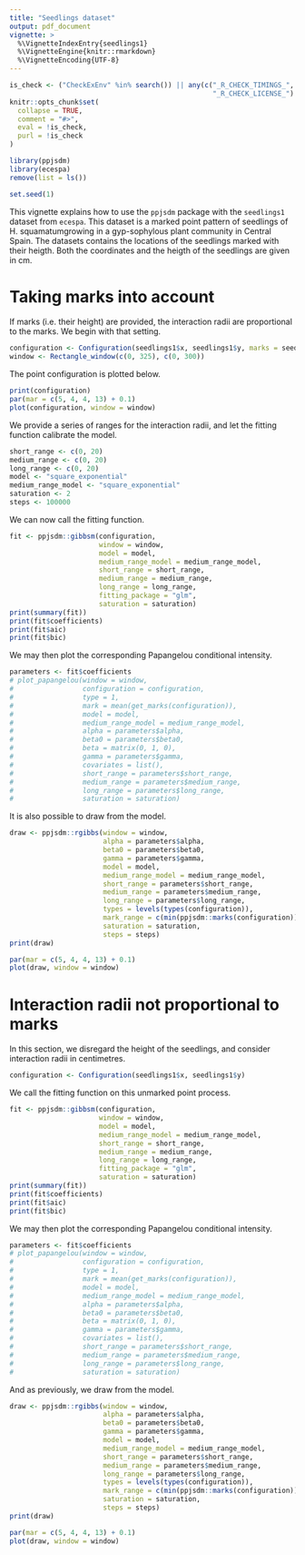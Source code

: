 ```yaml
---
title: "Seedlings dataset"
output: pdf_document
vignette: >
  %\VignetteIndexEntry{seedlings1}
  %\VignetteEngine{knitr::rmarkdown}
  %\VignetteEncoding{UTF-8}
---
```

  
```r
is_check <- ("CheckExEnv" %in% search()) || any(c("_R_CHECK_TIMINGS_",
                                                  "_R_CHECK_LICENSE_") %in% names(Sys.getenv()))
knitr::opts_chunk$set(
  collapse = TRUE,
  comment = "#>",
  eval = !is_check,
  purl = !is_check
)

```

```r
library(ppjsdm)
library(ecespa)
remove(list = ls())

set.seed(1)
```

This vignette explains how to use the `ppjsdm` package with the `seedlings1` dataset from `ecespa`.
This dataset is a marked point pattern of seedlings of H. squamatumgrowing in a gyp-sophylous plant community in Central Spain.
The datasets contains the locations of the seedlings marked with their heigth. 
Both the coordinates and the heigth of the seedlings are given in cm.

# Taking marks into account

If marks (i.e. their height) are provided, the interaction radii are proportional to the marks.
We begin with that setting.

```r
configuration <- Configuration(seedlings1$x, seedlings1$y, marks = seedlings1$marks)
window <- Rectangle_window(c(0, 325), c(0, 300))
```

The point configuration is plotted below.

```r
print(configuration)
par(mar = c(5, 4, 4, 13) + 0.1)
plot(configuration, window = window)
```

We provide a series of ranges for the interaction radii, and let the fitting function calibrate the model.

```r
short_range <- c(0, 20)
medium_range <- c(0, 20)
long_range <- c(0, 20)
model <- "square_exponential"
medium_range_model <- "square_exponential"
saturation <- 2
steps <- 100000
```

We can now call the fitting function.

```r
fit <- ppjsdm::gibbsm(configuration, 
                      window = window, 
                      model = model,
                      medium_range_model = medium_range_model,
                      short_range = short_range,
                      medium_range = medium_range,
                      long_range = long_range,
                      fitting_package = "glm",
                      saturation = saturation)
print(summary(fit))
print(fit$coefficients)
print(fit$aic)
print(fit$bic)
```

We may then plot the corresponding Papangelou conditional intensity.

```r
parameters <- fit$coefficients
# plot_papangelou(window = window,
#                 configuration = configuration,
#                 type = 1, 
#                 mark = mean(get_marks(configuration)),
#                 model = model, 
#                 medium_range_model = medium_range_model, 
#                 alpha = parameters$alpha, 
#                 beta0 = parameters$beta0, 
#                 beta = matrix(0, 1, 0), 
#                 gamma = parameters$gamma, 
#                 covariates = list(), 
#                 short_range = parameters$short_range, 
#                 medium_range = parameters$medium_range, 
#                 long_range = parameters$long_range, 
#                 saturation = saturation) 
```

It is also possible to draw from the model.

```r
draw <- ppjsdm::rgibbs(window = window,
                       alpha = parameters$alpha,
                       beta0 = parameters$beta0,
                       gamma = parameters$gamma,
                       model = model,
                       medium_range_model = medium_range_model,
                       short_range = parameters$short_range,
                       medium_range = parameters$medium_range,
                       long_range = parameters$long_range,
                       types = levels(types(configuration)),
                       mark_range = c(min(ppjsdm::marks(configuration)), max(ppjsdm::marks(configuration))),
                       saturation = saturation,
                       steps = steps)
print(draw)

par(mar = c(5, 4, 4, 13) + 0.1)
plot(draw, window = window)
```

# Interaction radii not proportional to marks

In this section, we disregard the height of the seedlings, and consider interaction radii in centimetres.

```r
configuration <- Configuration(seedlings1$x, seedlings1$y)
```

We call the fitting function on this unmarked point process.

```r
fit <- ppjsdm::gibbsm(configuration, 
                      window = window, 
                      model = model,
                      medium_range_model = medium_range_model,
                      short_range = short_range,
                      medium_range = medium_range,
                      long_range = long_range,
                      fitting_package = "glm",
                      saturation = saturation)
print(summary(fit))
print(fit$coefficients)
print(fit$aic)
print(fit$bic)
```

We may then plot the corresponding Papangelou conditional intensity.

```r
parameters <- fit$coefficients
# plot_papangelou(window = window,
#                 configuration = configuration,
#                 type = 1,
#                 mark = mean(get_marks(configuration)),
#                 model = model,
#                 medium_range_model = medium_range_model,
#                 alpha = parameters$alpha,
#                 beta0 = parameters$beta0,
#                 beta = matrix(0, 1, 0),
#                 gamma = parameters$gamma,
#                 covariates = list(),
#                 short_range = parameters$short_range,
#                 medium_range = parameters$medium_range,
#                 long_range = parameters$long_range,
#                 saturation = saturation)
```

And as previously, we draw from the model.

```r
draw <- ppjsdm::rgibbs(window = window,
                       alpha = parameters$alpha,
                       beta0 = parameters$beta0,
                       gamma = parameters$gamma,
                       model = model,
                       medium_range_model = medium_range_model,
                       short_range = parameters$short_range,
                       medium_range = parameters$medium_range,
                       long_range = parameters$long_range,
                       types = levels(types(configuration)),
                       mark_range = c(min(ppjsdm::marks(configuration)), max(ppjsdm::marks(configuration))),
                       saturation = saturation,
                       steps = steps)
print(draw)

par(mar = c(5, 4, 4, 13) + 0.1)
plot(draw, window = window)
```
